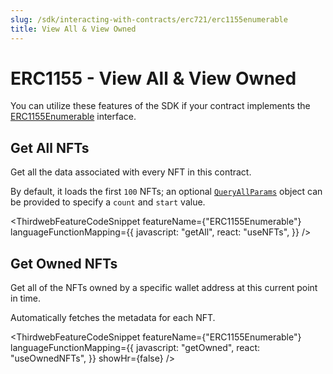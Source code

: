```yaml
---
slug: /sdk/interacting-with-contracts/erc721/erc1155enumerable
title: View All & View Owned
---
```



# ERC1155 - View All & View Owned

You can utilize these features of the SDK if your contract implements the [ERC1155Enumerable](/solidity/interfaces/erc1155enumerable) interface.

<div className="row" style={{ marginBottom: 24 }}>
  <div className="col col--12" style={{ marginTop: 8 }}>
    <QuickstartCard
      name="Learn how to implement ERC1155Enumerable in your smart contract"
      link={"/solidity/interfaces/erc1155enumerable"}
      image="/assets/icons/general.png"
    />
  </div>
</div>

## Get All NFTs

Get all the data associated with every NFT in this contract.

By default, it loads the first `100` NFTs; an optional [`QueryAllParams`](https://portal.thirdweb.com/typescript/sdk.queryallparams)
object can be provided to specify a `count` and `start` value.

<ThirdwebFeatureCodeSnippet
  featureName={"ERC1155Enumerable"}
  languageFunctionMapping={{
    javascript: "getAll",
    react: "useNFTs",
  }}
/>

## Get Owned NFTs

Get all of the NFTs owned by a specific wallet address at this current point in time.

Automatically fetches the metadata for each NFT.

<ThirdwebFeatureCodeSnippet
  featureName={"ERC1155Enumerable"}
  languageFunctionMapping={{
    javascript: "getOwned",
    react: "useOwnedNFTs",
  }}
  showHr={false}
/>
